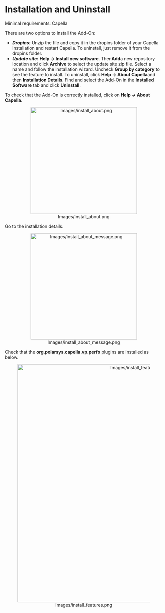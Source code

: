 <!--
  Copyright (c) 2022 THALES GLOBAL SERVICES.
  This program and the accompanying materials are made available under the
  terms of the Eclipse Public License 2.0 which is available at
  http://www.eclipse.org/legal/epl-2.0
  
  SPDX-License-Identifier: EPL-2.0

  Contributors:
       Thales - initial API and implementation
-->
=Installation and Uninstall=

Minimal requirements: Capella

There are two options to install the Add-On:

* '''''Dropins:''''' Unzip the file and copy it in the dropins folder of your Capella installation and restart Capella. To uninstall, just remove it from the dropins folder.
* '''''Update site:''''' '''Help -&gt; Install new software'''. Then''' Add '''a new repository location and click '''Archive''' to select the update site zip file. Select a name and follow the installation wizard. Uncheck '''Group by category''' to see the feature to install. To uninstall, click '''Help -&gt; About Capella '''and then '''Installation Details'''. Find and select the Add-On in the '''Installed Software''' tab and click '''Uninstall'''.

To check that the Add-On is correctly installed, click on '''Help -&gt; About Capella.'''

<center>[[Image:Images/install_about.png|340px]]</center>

Go to the installation details.

<center>[[Image:Images/install_about_message.png|340px]]</center>

Check that the ''' org.polarsys.capella.vp.perfo''' plugins are installed as below.

<center>[[Image:Images/install_features.png|760px]]</center>

